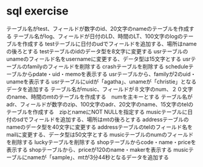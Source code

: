 # sql exercise

テーブル名がtest、フィールドが数字のid、20文字のnameのテーブルを作成する
テーブル名がlog、フィールドが日付のLD、時間のLT、100文字のlogのテーブルを作成する
testテーブルに日付のudでフィールドを追加する、場所はnameの後ろとする
testテーブルのidのデータ型を8文字に変更する
usrテーブルのunameのフィールド名をusernameに変更する、データ型は15文字とする
usrテーブルのfamilyのフィールドを削除する
crashテーブルを削除する
scheduleテーブルからpdate・uid・memoを表示する
usrテーブルから、familyが2のuid・unameを表示する
usrテーブルにuidが「agatha」、unameが「christie」となるデータを追加する
テーブル名がmusic、フィールドが８文字のnum、２０文字のname、時間のmtのテーブルを作成する　numを主キーとする
テーブル名がadr、フィールドが数字のzip、100文字のadr、20文字のname、15文字のtelのテーブルを作成する　zipとnameにNOT NULLを指定する
musicテーブルに日付のsdでフィールドを追加する、場所はmtの後ろとする
addressテーブルのnameのデータ型を40文字に変更する
addressテーブルのtelのフィールド名をmailに変更する、データ型は50文字とする
musicテーブルのnumのフィールドを削除する
luckyテーブルを削除する
shopテーブルからcode・name・priceを表示する
shopテーブルから、priceが120のname・makerを表示する
musicテーブルにnameが「sample」、mtが3分44秒となるデータを追加する